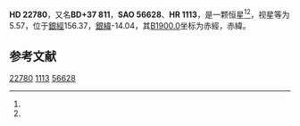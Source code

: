 {{Starbox begin
| name = HD 22780
}}
{{Starbox observe
| epoch = [[J2000.0|J2000.0]]
| constell = {{星座名待查}}<ref name=SIMBAD>{{cite web
 | url=http://simbad.u-strasbg.fr/simbad/sim-id?Ident=HR+1113
 | title =Pulsating variable Star
 | publisher=Centre de Données astronomiques de Strasbourg
 | work=SIMBAD
 | accessdate=2012-07-13}}</ref><ref name=DATA>{{cite web
 | url=http://vizier.u-strasbg.fr/viz-bin/VizieR-5?-out.add=.&-source=5050&-corr=PK=HR&-out.max=9999&HR=1113
 | title=VizieR Detailed Page
 | accessdate=2012-07-13
 | archive-date=2019-02-16
 | archive-url=https://web.archive.org/web/20190216103822/http://vizier.u-strasbg.fr/viz-bin/VizieR-5?-out.add=.&-source=5050&-corr=PK=HR&-out.max=9999&HR=1113
 | dead-url=no
 }}</ref>
| 星官 = 
| ra = {{RA|3|41|7.9}}<ref name=SIMBAD /><ref name=DATA />
| dec = {{DEC|+37|34|48}}<ref name=SIMBAD /><ref name=DATA />
| appmag_v = 5.57<ref name=SIMBAD /><ref name=DATA />
}}
{{Starbox character
| class = B7Vne<ref name=SIMBAD /><ref name=DATA />
| b-v = -0.07<ref name=SIMBAD /><ref name=DATA />
| u-b = -0.41<ref name=SIMBAD /><ref name=DATA />
| r-i = <ref name=SIMBAD /><ref name=DATA />
| variable = 
}}
{{Starbox astrometry
| radial_v = -0.41
| prop_mo_ra = -1
| parallax = 
| p_error = 
}}
{{Starbox catalog
| names =BD+37 811，[[SAO星表|SAO]] 56628，[[HD星表|HD]] 22780，[[HR星表|HR]] 1113}}
{{Starbox reference |Simbad=HR+1113}}
{{Starbox end}}

'''HD 22780'''，又名'''BD+37 811'''，'''SAO 56628'''、'''HR 1113'''，是一颗恒星<ref name=SIMBAD /><ref name=DATA />，视星等为5.57，位于[[銀道座標系|銀經]]156.37，[[銀道座標系|銀緯]]-14.04，其[[B1900.0|B1900.0]]坐标为赤經{{RA|3|34|37.1}}，赤緯{{DEC|+37|-14.04|26}}。

== 参考文献 ==
{{reflist}}

{{star-stub}}

[[Category:HD和HDE天體|22780]]
[[Category:HR天體|1113]]
[[Category:SAO天體|56628]]